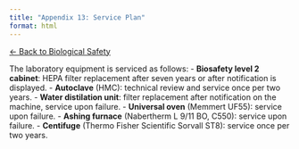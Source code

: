 ```yaml
---
title: "Appendix 13: Service Plan"
format: html
---
```


[← Back to Biological Safety](../biological-safety.qmd)


The laboratory equipment is serviced as follows:
- **Biosafety level 2 cabinet**: HEPA filter replacement after seven years or after notification is displayed.
- **Autoclave** (HMC): technical review and service once per two years.
- **Water distilation unit**: filter replacement after notification on the machine, service upon failure.
- **Universal oven** (Memmert UF55): service upon failure.
- **Ashing furnace** (Nabertherm L 9/11 BO, C550): service upon failure.
- **Centifuge** (Thermo Fisher Scientific Sorvall ST8): service once per two years.
